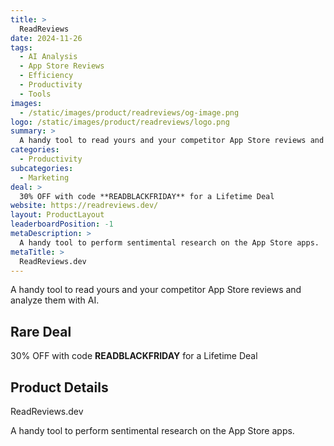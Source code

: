 ```yaml
---
title: >
  ReadReviews
date: 2024-11-26
tags:
  - AI Analysis
  - App Store Reviews
  - Efficiency
  - Productivity
  - Tools
images:
  - /static/images/product/readreviews/og-image.png
logo: /static/images/product/readreviews/logo.png
summary: >
  A handy tool to read yours and your competitor App Store reviews and analyze them with AI.
categories:
  - Productivity
subcategories:
  - Marketing
deal: >
  30% OFF with code **READBLACKFRIDAY** for a Lifetime Deal
website: https://readreviews.dev/
layout: ProductLayout
leaderboardPosition: -1
metaDescription: >
  A handy tool to perform sentimental research on the App Store apps.
metaTitle: >
  ReadReviews.dev
---
```

A handy tool to read yours and your competitor App Store reviews and analyze them with AI.

## Rare Deal

30% OFF with code **READBLACKFRIDAY** for a Lifetime Deal

## Product Details

ReadReviews.dev

A handy tool to perform sentimental research on the App Store apps.
